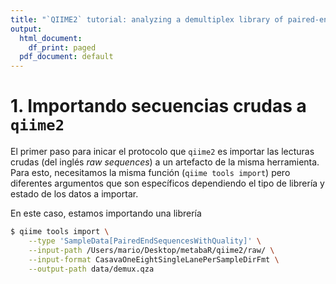 ```yaml
---
title: "`QIIME2` tutorial: analyzing a demultiplex library of paired-end sequences from the V4 16S rRNA gene"
output:
  html_document:
    df_print: paged
  pdf_document: default
---
```


# 1. Importando secuencias crudas a `qiime2`

El primer paso para inicar el protocolo que `qiime2` es importar las lecturas crudas (del inglés _raw sequences_) a un artefacto de la misma herramienta.
Para esto, necesitamos la misma función (`qiime tools import`) pero diferentes argumentos que son específicos dependiendo el tipo de librería y estado de los datos a importar.

En este caso, estamos importando una librería

```bash
$ qiime tools import \
	--type 'SampleData[PairedEndSequencesWithQuality]' \
	--input-path /Users/mario/Desktop/metabaR/qiime2/raw/ \
	--input-format CasavaOneEightSingleLanePerSampleDirFmt \
	--output-path data/demux.qza

```

